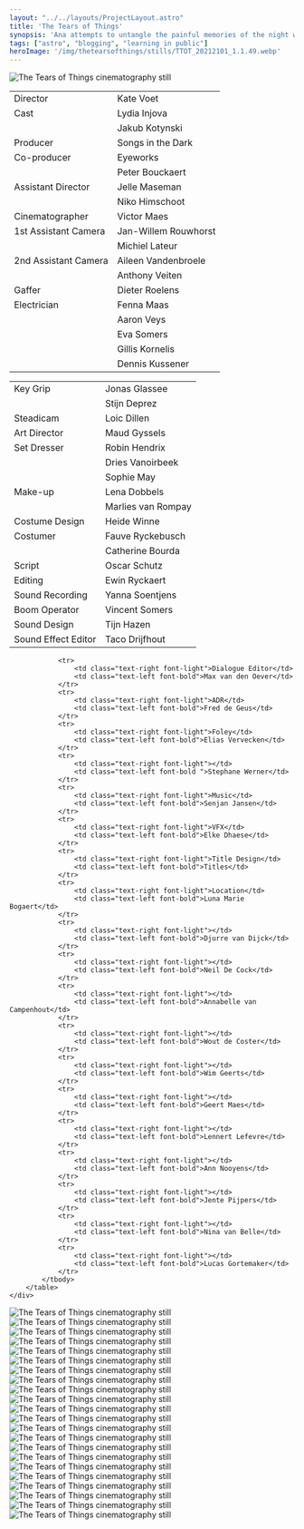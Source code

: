 ```yaml
---
layout: "../../layouts/ProjectLayout.astro"
title: 'The Tears of Things'
synopsis: 'Ana attempts to untangle the painful memories of the night when her marriage began to crumble. Unable to speak, she starts writing. Her diary becomes a letter to her husband about their growing alienation, set in a deafening silence.'
tags: ["astro", "blogging", "learning in public"]
heroImage: '/img/thetearsofthings/stills/TTOT_20212101_1.1.49.webp'
---
```


<section class="hero">    
    <div class="hero-content flex-col">
        <Image 
            src='/img/thetearsofthings/stills/TTOT_20212101_1.1.113.webp'
            width="fit"
            height="fit"         
            alt="The Tears of Things cinematography still"
            format="webp"
            class="hero-image py-5"
        />
    </div>
</section>

<section class="hero" >
    <div class="hero-content grid grid-cols-1 lg:grid-cols-6 items-start">           
        <table class="table-auto border-separate border-spacing-x-3 col-start-1 lg:col-start-1 col-span-1 lg:col-span-2">
            <tbody>
                <tr>
                    <td class="text-right font-light">Director</td>
                    <td class="text-left font-bold">Kate Voet</td>
                </tr>
                <tr>
                    <td class="text-right font-light">Cast</td>
                    <td class="text-left font-bold">Lydia Injova</td>
                </tr>
                <tr>
                    <td class="text-right font-light"></td>
                    <td class="text-left font-bold">Jakub Kotynski</td>
                </tr>
                <tr>
                    <td class="text-right font-light">Producer</td>
                    <td class="text-left font-bold">Songs in the Dark</td>
                </tr>
                <tr>
                    <td class="text-right font-light">Co-producer</td>
                    <td class="text-left font-bold">Eyeworks</td>
                </tr>
                <tr>
                    <td class="text-right font-light"></td>
                    <td class="text-left font-bold">Peter Bouckaert</td>
                </tr>
                <tr>
                    <td class="text-right font-light">Assistant Director</td>
                    <td class="text-left font-bold">Jelle Maseman</td>
                </tr>
                <tr>
                    <td class="text-right font-light"></td>
                    <td class="text-left font-bold">Niko Himschoot</td>
                </tr>
                <tr>
                    <td class="text-right font-light">Cinematographer</td>
                    <td class="text-left font-bold">Victor Maes</td>
                </tr>
                <tr>
                    <td class="text-right font-light">1st Assistant Camera</td>
                    <td class="text-left font-bold">Jan-Willem Rouwhorst</td>
                </tr>
                <tr>
                    <td class="text-right font-light"></td>
                    <td class="text-left font-bold">Michiel Lateur</td>
                </tr>
                <tr>
                    <td class="text-right font-light">2nd Assistant Camera</td>
                    <td class="text-left font-bold">Aileen Vandenbroele</td>
                </tr>
                <tr>
                    <td class="text-right font-light"></td>
                    <td class="text-left font-bold">Anthony Veiten</td>
                </tr>
                <tr>
                    <td class="text-right font-light">Gaffer</td>
                    <td class="text-left font-bold">Dieter Roelens</td>
                </tr>
                <tr>
                    <td class="text-right font-light">Electrician</td>
                    <td class="text-left font-bold">Fenna Maas</td>
                </tr>
                <tr>
                    <td class="text-right font-light"></td>
                    <td class="text-left font-bold">Aaron Veys</td>
                </tr>
                <tr>
                    <td class="text-right font-light"></td>
                    <td class="text-left font-bold">Eva Somers</td>
                </tr>
                <tr>
                    <td class="text-right font-light"></td>
                    <td class="text-left font-bold">Gillis Kornelis</td>
                </tr>
                <tr>
                    <td class="text-right font-light"></td>
                    <td class="text-left font-bold ">Dennis Kussener</td>
                </tr>
            </tbody>
        </table>
        <table class="table-auto border-separate border-spacing-x-3 col-start-1 lg:col-start-3 col-span-1 lg:col-span-2">
            <tbody>
                <tr>
                    <td class="text-right font-light">Key Grip</td>
                    <td class="text-left font-bold">Jonas Glassee</td>
                </tr>
                <tr>
                    <td class="text-right font-light"></td>
                    <td class="text-left font-bold">Stijn Deprez</td>
                </tr>
                <tr>
                    <td class="text-right font-light">Steadicam</td>
                    <td class="text-left font-bold">Loic Dillen</td>
                </tr>
                <tr>
                    <td class="text-right font-light">Art Director</td>
                    <td class="text-left font-bold">Maud Gyssels</td>
                </tr>
                <tr>
                    <td class="text-right font-light">Set Dresser</td>
                    <td class="text-left font-bold">Robin Hendrix</td>
                </tr>
                <tr>
                    <td class="text-right font-light"></td>
                    <td class="text-left font-bold">Dries Vanoirbeek</td>
                </tr>
                <tr>
                    <td class="text-right font-light"></td>
                    <td class="text-left font-bold">Sophie May</td>
                </tr>
                <tr>
                    <td class="text-right font-light">Make-up</td>
                    <td class="text-left font-bold">Lena Dobbels</td>
                </tr>
                <tr>
                    <td class="text-right font-light"></td>
                    <td class="text-left font-bold">Marlies van Rompay</td>
                </tr>
                <tr>
                    <td class="text-right font-light">Costume Design</td>
                    <td class="text-left font-bold">Heide Winne</td>
                </tr>
                <tr>
                    <td class="text-right font-light">Costumer</td>
                    <td class="text-left font-bold">Fauve Ryckebusch</td>
                </tr>
                <tr>
                    <td class="text-right font-light"></td>
                    <td class="text-left font-bold">Catherine Bourda</td>
                </tr>
                <tr>
                    <td class="text-right font-light">Script</td>
                    <td class="text-left font-bold">Oscar Schutz</td>
                </tr>
                <tr>
                    <td class="text-right font-light">Editing</td>
                    <td class="text-left font-bold">Ewin Ryckaert</td>
                </tr>
                <tr>
                    <td class="text-right font-light">Sound Recording</td>
                    <td class="text-left font-bold">Yanna Soentjens</td>
                </tr>
                <tr>
                    <td class="text-right font-light">Boom Operator</td>
                    <td class="text-left font-bold">Vincent Somers</td>
                </tr>
                <tr>
                    <td class="text-right font-light">Sound Design</td>
                    <td class="text-left font-bold">Tijn Hazen</td>
                </tr>
                <tr>
                    <td class="text-right font-light">Sound Effect Editor</td>
                    <td class="text-left font-bold">Taco Drijfhout</td>
                </tr>
            </tbody>
        </table>    
        <table class="table-auto border-separate border-spacing-x-3 col-start-1 lg:col-start-5 col-span-1 lg:col-span-2">
            <tbody>

                <tr>
                    <td class="text-right font-light">Dialogue Editor</td>
                    <td class="text-left font-bold">Max van den Oever</td>
                </tr>
                <tr>
                    <td class="text-right font-light">ADR</td>
                    <td class="text-left font-bold">Fred de Geus</td>
                </tr>
                <tr>
                    <td class="text-right font-light">Foley</td>
                    <td class="text-left font-bold">Elias Vervecken</td>
                </tr>
                <tr>
                    <td class="text-right font-light"></td>
                    <td class="text-left font-bold ">Stephane Werner</td>
                </tr>
                <tr>
                    <td class="text-right font-light">Music</td>
                    <td class="text-left font-bold">Senjan Jansen</td>
                </tr>
                <tr>
                    <td class="text-right font-light">VFX</td>
                    <td class="text-left font-bold">Elke Dhaese</td>
                </tr>
                <tr>
                    <td class="text-right font-light">Title Design</td>
                    <td class="text-left font-bold">Titles</td>
                </tr>
                <tr>
                    <td class="text-right font-light">Location</td>
                    <td class="text-left font-bold">Luna Marie Bogaert</td>
                </tr>
                <tr>
                    <td class="text-right font-light"></td>
                    <td class="text-left font-bold">Djurre van Dijck</td>
                </tr>
                <tr>
                    <td class="text-right font-light"></td>
                    <td class="text-left font-bold">Neil De Cock</td>
                </tr>
                <tr>
                    <td class="text-right font-light"></td>
                    <td class="text-left font-bold">Annabelle van Campenhout</td>
                </tr>
                <tr>
                    <td class="text-right font-light"></td>
                    <td class="text-left font-bold">Wout de Coster</td>
                </tr>
                <tr>
                    <td class="text-right font-light"></td>
                    <td class="text-left font-bold">Wim Geerts</td>
                </tr>
                <tr>
                    <td class="text-right font-light"></td>
                    <td class="text-left font-bold">Geert Maes</td>
                </tr>
                <tr>
                    <td class="text-right font-light"></td>
                    <td class="text-left font-bold">Lennert Lefevre</td>
                </tr>
                <tr>
                    <td class="text-right font-light"></td>
                    <td class="text-left font-bold">Ann Nooyens</td>
                </tr>
                <tr>
                    <td class="text-right font-light"></td>
                    <td class="text-left font-bold">Jente Pijpers</td>
                </tr>
                <tr>
                    <td class="text-right font-light"></td>
                    <td class="text-left font-bold">Nina van Belle</td>
                </tr>
                <tr>
                    <td class="text-right font-light"></td>
                    <td class="text-left font-bold">Lucas Gortemaker</td>
                </tr>
            </tbody>
        </table>  
    </div>  
</section>

<section class="hero">    
    <div class="hero-content flex-col">
        <Image 
            src='/img/thetearsofthings/stills/TTOT_20212101_1.1.1.webp'
            width="fit"
            height="fit"         
            alt="The Tears of Things cinematography still"
            format="webp"
            class="hero-image py-5"
        />
        <Image 
            src='/img/thetearsofthings/stills/TTOT_20212101_1.1.22.webp'
            width="fit"
            height="fit"         
            alt="The Tears of Things cinematography still"
            format="webp"
            class="hero-image py-5"
        />
    </div>
</section>


<section class="hero">    
    <div class="hero-content flex-col">
        <Image 
            src='/img/thetearsofthings/stills/TTOT_20212101_1.1.74.webp'
            width="fit"
            height="fit"         
            alt="The Tears of Things cinematography still"
            format="webp"
            class="hero-image py-5"
        />
        <Image 
            src='/img/thetearsofthings/stills/TTOT_20212101_1.1.49.webp'
            width="fit"
            height="fit"         
            alt="The Tears of Things cinematography still"
            format="webp"
            class="hero-image py-5"
        />
        <Image 
            src='/img/thetearsofthings/stills/TTOT_20212101_1.1.51.webp'
            width="fit"
            height="fit"         
            alt="The Tears of Things cinematography still"
            format="webp"
            class="hero-image py-5"
        />
        <Image 
            src='/img/thetearsofthings/stills/TTOT_20212101_1.1.53.webp'
            width="fit"
            height="fit"         
            alt="The Tears of Things cinematography still"
            format="webp"
            class="hero-image py-5"
        />
        <Image 
            src='/img/thetearsofthings/stills/TTOT_20212101_1.1.56.webp'
            width="fit"
            height="fit"         
            alt="The Tears of Things cinematography still"
            format="webp"
            class="hero-image py-5"
        />
        <Image 
            src='/img/thetearsofthings/stills/TTOT_20212101_1.1.82.webp'
            width="fit"
            height="fit"         
            alt="The Tears of Things cinematography still"
            format="webp"
            class="hero-image py-5"
        />
        <Image 
            src='/img/thetearsofthings/stills/TTOT_20212101_1.1.95.webp'
            width="fit"
            height="fit"         
            alt="The Tears of Things cinematography still"
            format="webp"
            class="hero-image py-5"
        />  
        <Image 
            src='/img/thetearsofthings/stills/TTOT_20212101_1.1.112.webp'
            width="fit"
            height="fit"         
            alt="The Tears of Things cinematography still"
            format="webp"
            class="hero-image py-5"
        />  
        <Image 
            src='/img/thetearsofthings/stills/TTOT_20212101_1.1.70.webp'
            width="fit"
            height="fit"         
            alt="The Tears of Things cinematography still"
            format="webp"
            class="hero-image py-5"
        /> 
        <Image 
            src='/img/thetearsofthings/stills/TTOT_20212101_1.1.73.webp'
            width="fit"
            height="fit"         
            alt="The Tears of Things cinematography still"
            format="webp"
            class="hero-image py-5"
        /> 
        <Image 
            src='/img/thetearsofthings/stills/TTOT_20212101_1.1.67.webp'
            width="fit"
            height="fit"         
            alt="The Tears of Things cinematography still"
            format="webp"
            class="hero-image py-5"
        /> 
        <Image 
            src='/img/thetearsofthings/stills/TTOT_20212101_1.1.66.webp'
            width="fit"
            height="fit"         
            alt="The Tears of Things cinematography still"
            format="webp"
            class="hero-image py-5"
        /> 
        <Image 
            src='/img/thetearsofthings/stills/TTOT_20212101_1.1.114.webp'
            width="fit"
            height="fit"         
            alt="The Tears of Things cinematography still"
            format="webp"
            class="hero-image py-5"
        /> 
        <Image 
            src='/img/thetearsofthings/stills/TTOT_20221008_1.19.1.webp'
            width="fit"
            height="fit"         
            alt="The Tears of Things cinematography still"
            format="webp"
            class="hero-image py-5"
        /> 
        <Image 
            src='/img/thetearsofthings/stills/TTOT_20212101_1.1.117.webp'
            width="fit"
            height="fit"         
            alt="The Tears of Things cinematography still"
            format="webp"
            class="hero-image py-5"
        /> 
        <Image 
            src='/img/thetearsofthings/stills/TTOT_20212101_1.1.122.webp'
            width="fit"
            height="fit"         
            alt="The Tears of Things cinematography still"
            format="webp"
            class="hero-image py-5"
        /> 
        <Image 
            src='/img/thetearsofthings/stills/TTOT_20212101_1.1.123.webp'
            width="fit"
            height="fit"         
            alt="The Tears of Things cinematography still"
            format="webp"
            class="hero-image py-5"
        /> 
        <Image 
            src='/img/thetearsofthings/stills/TTOT_20212101_1.1.124.webp'
            width="fit"
            height="fit"         
            alt="The Tears of Things cinematography still"
            format="webp"
            class="hero-image py-5"
        /> 
        <Image 
            src='/img/thetearsofthings/stills/TTOT_20212101_1.1.134.webp'
            width="fit"
            height="fit"         
            alt="The Tears of Things cinematography still"
            format="webp"
            class="hero-image py-5"
        /> 
        <Image 
            src='/img/thetearsofthings/stills/TTOT_20212101_1.1.127.webp'
            width="fit"
            height="fit"         
            alt="The Tears of Things cinematography still"
            format="webp"
            class="hero-image py-5"
        /> 
    </div>
</section>